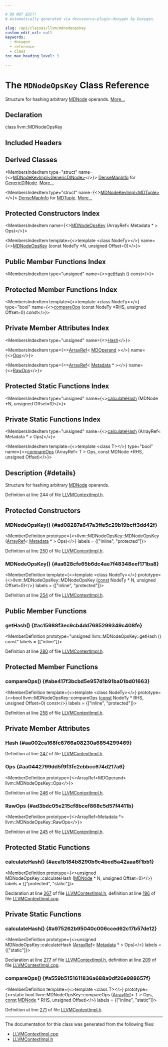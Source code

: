 ```yaml
---

# DO NOT EDIT!
# Automatically generated via docusaurus-plugin-doxygen by Doxygen.

slug: /api/classes/llvm/mdnodeopskey
custom_edit_url: null
keywords:
  - doxygen
  - reference
  - class
toc_max_heading_level: 3

---
```





# The `MDNodeOpsKey` Class Reference

<DoxygenPage pluginConfig={pluginConfig}>

Structure for hashing arbitrary <a href="/docs/api/classes/llvm/mdnode">MDNode</a> operands. <a href="#details">More...</a>

## Declaration

<CodeBlock>class llvm::MDNodeOpsKey</CodeBlock>

## Included Headers

<IncludesList>
<IncludesListItem
  filePath="IR/LLVMContextImpl.h"
  permalink="/docs/api/files/lib/lib/ir/llvmcontextimpl-h"
  isLocal="true" />
</IncludesList>

## Derived Classes

<MembersIndex>

<MembersIndexItem
  type="struct"
  name={<><a href="/docs/api/structs/llvm/mdnodekeyimpl-790d8f2739f010df55f45d6a1d49d352">MDNodeKeyImpl&lt;GenericDINode&gt;</a></>}>
<a href="/docs/api/structs/llvm/densemapinfo">DenseMapInfo</a> for <a href="/docs/api/classes/llvm/genericdinode">GenericDINode</a>. <a href="/docs/api/structs/llvm/mdnodekeyimpl-790d8f2739f010df55f45d6a1d49d352/#details">More...</a>
</MembersIndexItem>

<MembersIndexItem
  type="struct"
  name={<><a href="/docs/api/structs/llvm/mdnodekeyimpl-4af0d7051d6a9d6ec61ff79a979bea68">MDNodeKeyImpl&lt;MDTuple&gt;</a></>}>
<a href="/docs/api/structs/llvm/densemapinfo">DenseMapInfo</a> for <a href="/docs/api/classes/llvm/mdtuple">MDTuple</a>. <a href="/docs/api/structs/llvm/mdnodekeyimpl-4af0d7051d6a9d6ec61ff79a979bea68/#details">More...</a>
</MembersIndexItem>

</MembersIndex>

## Protected Constructors Index

<MembersIndex>

<MembersIndexItem
  name={<><a href="#ad08287a647a3ffe5c29b19bcff3dd42f">MDNodeOpsKey</a> (ArrayRef&lt; Metadata &#42; &gt; Ops)</>}>
</MembersIndexItem>

<MembersIndexItem
  template={<>template &lt;class NodeTy&gt;</>}
  name={<><a href="#aa628cfe65b6dc4ae7f48348eef171ba8">MDNodeOpsKey</a> (const NodeTy &#42;N, unsigned Offset=0)</>}>
</MembersIndexItem>

</MembersIndex>

## Public Member Functions Index

<MembersIndex>

<MembersIndexItem
  type="unsigned"
  name={<><a href="#ac15988f3ec9cb4dd7685299349c408fe">getHash</a> () const</>}>
</MembersIndexItem>

</MembersIndex>

## Protected Member Functions Index

<MembersIndex>

<MembersIndexItem
  template={<>template &lt;class NodeTy&gt;</>}
  type="bool"
  name={<><a href="#abe417f3bcbd5e957d1b91ba01bd01663">compareOps</a> (const NodeTy &#42;RHS, unsigned Offset=0) const</>}>
</MembersIndexItem>

</MembersIndex>

## Private Member Attributes Index

<MembersIndex>

<MembersIndexItem
  type="unsigned"
  name={<><a href="#aa002ca168fc8766a08230a6854299469">Hash</a></>}>
</MembersIndexItem>

<MembersIndexItem
  type={<><a href="/docs/api/classes/llvm/arrayref">ArrayRef</a>&lt; <a href="/docs/api/classes/llvm/mdoperand">MDOperand</a> &gt;</>}
  name={<><a href="#aa0442799dd5f9f3fe2ebbcc674d217a6">Ops</a></>}>
</MembersIndexItem>

<MembersIndexItem
  type={<><a href="/docs/api/classes/llvm/arrayref">ArrayRef</a>&lt; <a href="/docs/api/classes/llvm/metadata">Metadata</a> &#42; &gt;</>}
  name={<><a href="#ad3bdc05e215cf8bcef868c5d57f4411b">RawOps</a></>}>
</MembersIndexItem>

</MembersIndex>

## Protected Static Functions Index

<MembersIndex>

<MembersIndexItem
  type="unsigned"
  name={<><a href="#aea1b184b8290b9c4bed5a42aaa6f1bb1">calculateHash</a> (MDNode &#42;N, unsigned Offset=0)</>}>
</MembersIndexItem>

</MembersIndex>

## Private Static Functions Index

<MembersIndex>

<MembersIndexItem
  type="unsigned"
  name={<><a href="#a975262b95040c006cced62c17b57de12">calculateHash</a> (ArrayRef&lt; Metadata &#42; &gt; Ops)</>}>
</MembersIndexItem>

<MembersIndexItem
  template={<>template &lt;class T&gt;</>}
  type="bool"
  name={<><a href="#a559b5151611836a688a0df26e988657f">compareOps</a> (ArrayRef&lt; T &gt; Ops, const MDNode &#42;RHS, unsigned Offset)</>}>
</MembersIndexItem>

</MembersIndex>

## Description {#details}

Structure for hashing arbitrary <a href="/docs/api/classes/llvm/mdnode">MDNode</a> operands.

Definition at line 244 of file <a href="/docs/api/files/lib/lib/ir/llvmcontextimpl-h">LLVMContextImpl.h</a>.

<SectionDefinition>

## Protected Constructors

### MDNodeOpsKey() {#ad08287a647a3ffe5c29b19bcff3dd42f}

<MemberDefinition
  prototype={<>llvm::MDNodeOpsKey::MDNodeOpsKey (<a href="/docs/api/classes/llvm/arrayref">ArrayRef</a>&lt; <a href="/docs/api/classes/llvm/metadata">Metadata</a> &#42; &gt; Ops)</>}
  labels = {["inline", "protected"]}>

Definition at line <a href="/docs/api/files/lib/lib/ir/llvmcontextimpl-h/#l00250">250</a> of file <a href="/docs/api/files/lib/lib/ir/llvmcontextimpl-h">LLVMContextImpl.h</a>.
</MemberDefinition>

### MDNodeOpsKey() {#aa628cfe65b6dc4ae7f48348eef171ba8}

<MemberDefinition
  template={<>template &lt;class NodeTy&gt;</>}
  prototype={<>llvm::MDNodeOpsKey::MDNodeOpsKey (<a href="/docs/api/files/lib/lib/target/lib/target/aarch64/aarch64promoteconstant-cpp/#a90f8350fecae261c25be85d38b451bff">const</a> NodeTy &#42; N, unsigned Offset=0)</>}
  labels = {["inline", "protected"]}>

Definition at line <a href="/docs/api/files/lib/lib/ir/llvmcontextimpl-h/#l00254">254</a> of file <a href="/docs/api/files/lib/lib/ir/llvmcontextimpl-h">LLVMContextImpl.h</a>.
</MemberDefinition>

</SectionDefinition>

<SectionDefinition>

## Public Member Functions

### getHash() {#ac15988f3ec9cb4dd7685299349c408fe}

<MemberDefinition
  prototype="unsigned llvm::MDNodeOpsKey::getHash () const"
  labels = {["inline"]}>

Definition at line <a href="/docs/api/files/lib/lib/ir/llvmcontextimpl-h/#l00280">280</a> of file <a href="/docs/api/files/lib/lib/ir/llvmcontextimpl-h">LLVMContextImpl.h</a>.
</MemberDefinition>

</SectionDefinition>

<SectionDefinition>

## Protected Member Functions

### compareOps() {#abe417f3bcbd5e957d1b91ba01bd01663}

<MemberDefinition
  template={<>template &lt;class NodeTy&gt;</>}
  prototype={<>bool llvm::MDNodeOpsKey::compareOps (<a href="/docs/api/files/lib/lib/target/lib/target/aarch64/aarch64promoteconstant-cpp/#a90f8350fecae261c25be85d38b451bff">const</a> NodeTy &#42; RHS, unsigned Offset=0) const</>}
  labels = {["inline", "protected"]}>

Definition at line <a href="/docs/api/files/lib/lib/ir/llvmcontextimpl-h/#l00258">258</a> of file <a href="/docs/api/files/lib/lib/ir/llvmcontextimpl-h">LLVMContextImpl.h</a>.
</MemberDefinition>

</SectionDefinition>

<SectionDefinition>

## Private Member Attributes

### Hash {#aa002ca168fc8766a08230a6854299469}

<MemberDefinition
  prototype="unsigned llvm::MDNodeOpsKey::Hash">

Definition at line <a href="/docs/api/files/lib/lib/ir/llvmcontextimpl-h/#l00247">247</a> of file <a href="/docs/api/files/lib/lib/ir/llvmcontextimpl-h">LLVMContextImpl.h</a>.
</MemberDefinition>

### Ops {#aa0442799dd5f9f3fe2ebbcc674d217a6}

<MemberDefinition
  prototype={<>ArrayRef&lt;MDOperand&gt; llvm::MDNodeOpsKey::Ops</>}>

Definition at line <a href="/docs/api/files/lib/lib/ir/llvmcontextimpl-h/#l00246">246</a> of file <a href="/docs/api/files/lib/lib/ir/llvmcontextimpl-h">LLVMContextImpl.h</a>.
</MemberDefinition>

### RawOps {#ad3bdc05e215cf8bcef868c5d57f4411b}

<MemberDefinition
  prototype={<>ArrayRef&lt;Metadata &#42;&gt; llvm::MDNodeOpsKey::RawOps</>}>

Definition at line <a href="/docs/api/files/lib/lib/ir/llvmcontextimpl-h/#l00245">245</a> of file <a href="/docs/api/files/lib/lib/ir/llvmcontextimpl-h">LLVMContextImpl.h</a>.
</MemberDefinition>

</SectionDefinition>

<SectionDefinition>

## Protected Static Functions

### calculateHash() {#aea1b184b8290b9c4bed5a42aaa6f1bb1}

<MemberDefinition
  prototype={<>unsigned MDNodeOpsKey::calculateHash (<a href="/docs/api/classes/llvm/mdnode">MDNode</a> &#42; N, unsigned Offset=0)</>}
  labels = {["protected", "static"]}>

Declaration at line <a href="/docs/api/files/lib/lib/ir/llvmcontextimpl-h/#l00267">267</a> of file <a href="/docs/api/files/lib/lib/ir/llvmcontextimpl-h">LLVMContextImpl.h</a>, definition at line <a href="/docs/api/files/lib/lib/ir/llvmcontextimpl-cpp/#l00196">196</a> of file <a href="/docs/api/files/lib/lib/ir/llvmcontextimpl-cpp">LLVMContextImpl.cpp</a>.
</MemberDefinition>

</SectionDefinition>

<SectionDefinition>

## Private Static Functions

### calculateHash() {#a975262b95040c006cced62c17b57de12}

<MemberDefinition
  prototype={<>unsigned MDNodeOpsKey::calculateHash (<a href="/docs/api/classes/llvm/arrayref">ArrayRef</a>&lt; <a href="/docs/api/classes/llvm/metadata">Metadata</a> &#42; &gt; Ops)</>}
  labels = {["static"]}>

Declaration at line <a href="/docs/api/files/lib/lib/ir/llvmcontextimpl-h/#l00277">277</a> of file <a href="/docs/api/files/lib/lib/ir/llvmcontextimpl-h">LLVMContextImpl.h</a>, definition at line <a href="/docs/api/files/lib/lib/ir/llvmcontextimpl-cpp/#l00209">209</a> of file <a href="/docs/api/files/lib/lib/ir/llvmcontextimpl-cpp">LLVMContextImpl.cpp</a>.
</MemberDefinition>

### compareOps() {#a559b5151611836a688a0df26e988657f}

<MemberDefinition
  template={<>template &lt;class T&gt;</>}
  prototype={<>static bool llvm::MDNodeOpsKey::compareOps (<a href="/docs/api/classes/llvm/arrayref">ArrayRef</a>&lt; T &gt; Ops, <a href="/docs/api/files/lib/lib/target/lib/target/aarch64/aarch64promoteconstant-cpp/#a90f8350fecae261c25be85d38b451bff">const</a> <a href="/docs/api/classes/llvm/mdnode">MDNode</a> &#42; RHS, unsigned Offset)</>}
  labels = {["inline", "static"]}>

Definition at line <a href="/docs/api/files/lib/lib/ir/llvmcontextimpl-h/#l00271">271</a> of file <a href="/docs/api/files/lib/lib/ir/llvmcontextimpl-h">LLVMContextImpl.h</a>.
</MemberDefinition>

</SectionDefinition>

<hr/>

The documentation for this class was generated from the following files:

<ul>
<li><a href="/docs/api/files/lib/lib/ir/llvmcontextimpl-cpp">LLVMContextImpl.cpp</a></li>
<li><a href="/docs/api/files/lib/lib/ir/llvmcontextimpl-h">LLVMContextImpl.h</a></li>
</ul>

</DoxygenPage>
